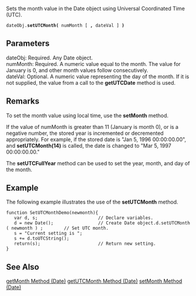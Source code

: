 Sets the month value in the Date object using Universal Coordinated Time (UTC).

 dateObj.'''setUTCMonth(''' numMonth [ ''',''' dateVal ] ''')''' 
==Parameters==
; dateObj: Required. Any Date object.
; numMonth: Required. A numeric value equal to the month. The value for January is 0, and other month values follow consecutively.
; dateVal: Optional. A numeric value representing the day of the month. If it is not supplied, the value from a call to the '''getUTCDate''' method is used.

==Remarks==
To set the month value using local time, use the '''setMonth''' method.

If the value of numMonth is greater than 11 (January is month 0), or is a negative number, the stored year is incremented or decremented appropriately. For example, if the stored date is "Jan 5, 1996 00:00:00.00", and '''setUTCMonth(14)''' is called, the date is changed to "Mar 5, 1997 00:00:00.00."

The '''setUTCFullYear''' method can be used to set the year, month, and day of the month.


==Example==
The following example illustrates the use of the '''setUTCMonth''' method.

 function SetUTCMonthDemo(newmonth){
    var d, s;                       // Declare variables.
    d = new Date();                 // Create Date object.d.setUTCMonth( newmonth ) ;        // Set UTC month.
    s = "Current setting is ";
    s += d.toUTCString(); 
    return(s);                      // Return new setting.
 }

==See Also==

              

              

              
[[javascript/Date/getMonth|getMonth Method (Date)]]
[[javascript/Date/getUTCMonth|getUTCMonth Method (Date)]]
[[javascript/Date/setMonth|setMonth Method (Date)]]
